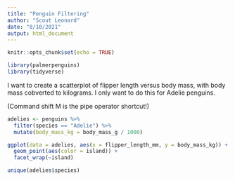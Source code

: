 ```yaml
---
title: "Penguin Filtering"
author: "Scout Leonard"
date: "8/10/2021"
output: html_document
---
```


```r
knitr::opts_chunk$set(echo = TRUE)

library(palmerpenguins)
library(tidyverse)
```

I want to create a scatterplot of flipper length versus body mass, with body mass cobverted to kilograms. I only want to do this for Adelie penguins. 

(Command shift M is the pipe operator shortcut!)

```r
adelies <- penguins %>% 
  filter(species == "Adelie") %>% 
  mutate(body_mass_kg = body_mass_g / 1000)

ggplot(data = adelies, aes(x = flipper_length_mm, y = body_mass_kg)) +
  geom_point(aes(color = island)) +
  facet_wrap(~island)

unique(adelies$species)
```


